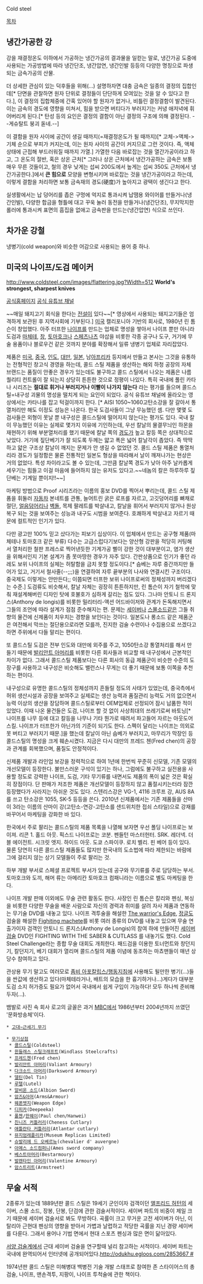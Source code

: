 Cold steel

[[목차]]

== 냉간가공한 강 ==
강을 재결정온도 이하에서 가공하는 냉간가공의 결과물을 일컫는 말로, 냉간가공 도중에 사용되는 가공방법에 따라 냉간단조, 냉간압연, 냉간인발 등등의 다양한 명칭으로 파생되는 금속가공의 산물.

더 상세한 관심이 있는 덕후들을 위해(...) 설명하자면 대충 금속은 일종의 결정의 집합인데[* 단면을 관찰하면 원자 단위로 결정들이 단단하게 모여있는 것을 알 수 있다고 한다.], 이 결정의 집합체중에 간혹 있어야 할 원자가 없거나, 비틀린 결정결함이 발견된다. 이는 금속의 경도에 영향을 미쳐서, 힘을 받으면 버티다가 부러지기는 커녕 애저녁에 휘어버리게 된다.[* 탄성 등의 요인은 결정의 결함이 아닌 결정의 구조에 의해 결정된다. --게슈탈트 붕괴 돋네.--]

이 결함을 원자 사이에 공간이 생길 때까지(=재결정온도가 될 때까지)[* 고체->액체->기체 순으로 부피가 커지는데, 이는 원자 사이의 공간이 커지므로 그런 것이다. 즉, 액체상태에 근접해 부드러워질 때까지 가열.] 가열한 다음 바로잡는 것을 열간가공이라고 하고, 그 온도의 절반, 혹은 상온 근처[* 그러나 상온 근처에서 냉간가공하는 금속은 보통 매우 무른 것들이고, 철의 경우 낮게는 섭씨 200도에서 높게는 섭씨 350도 근처에서 냉간가공한다.]에서 '''큰 힘으로''' 모양을 변형시키며 바로잡는 것을 냉간가공이라고 하는데, 이렇게 결함을 처리하면 보통 금속재의 경도(硬度)가 높아지고 광택이 생긴다고 한다.

실생활에서는 납 덩어리를 좁은 구멍에 억지로 통과시켜 납땜용 와이어를 만들거나(냉간인발), 다양한 합금을 형틀에 대고 꾸욱 눌러 동전을 만들거나(냉간단조), 무지막지한 롤러에 통과시켜 표면의 흠집을 없애고 금속판을 만드는(냉간압연) 식으로 쓰인다. 
== 차가운 강철 ==
냉병기(cold weapon)와 비슷한 어감으로 사용되는 용어 중 하나.

== 미국의 나이프/도검 메이커 ==
http://www.coldsteel.com/images/flattering.jpg?Width=512
'''World's strongest, sharpest knives''' 

[http://www.coldsteel.com/ 공식홈페이지]
[http://www.youtube.com/user/csknives 공식 유튜브 채널]

~~매일 돼지고기 회식을 한다는 [[전설]]이 있다~~[* 영상에서 사용되는 돼지고기들은 엄격하게 보관된 후 지역사회에 기부된다.]
[[미국]] 캘리포니아 기반의 회사로, 1980년 린 톰슨이 창업했다. 아주 터프한 [[나이프]]를 만드는 업체로 명성을 쌓아서 나이프 뿐만 아니라 도검과 [[마체테]], [[창]], [[토마호크]]나 [[스페츠나츠]] 야삽을 비롯한 각종 공구나 도구, 거기에 무술 용품이나 블로우건 같은 것까지 분야를 확장해서 일류 냉병기 업체로 자리잡았다.

제품은 [[미국]], [[중국]], [[인도]], [[대만]], [[일본]], 남[[아프리카]] 등지에서 만들고 본사는 그것을 유통하는 전형적인 창고식 경영을 하는데, 콜드 스틸 제품을 생산하는 해외 하청 공장의 자체 브랜드는 품질이 안좋은 경우가 있는데도 불구하고 콜드 스틸에서 나오는 제품은 나름 퀄리티 컨트롤이 잘 되는지 상당히 튼튼한 것으로 정평이 나있다. 특히 국내에 풀린 카타나 시리즈는 '''절대로 휘거나 부러지거나 이빨이 나가지 않는다''' 라는 평가를 들으며 콜드스틸=내구성 괴물의 명성을 떨치게 되는 요인이 되었다. 공식 유튜브 채널에 올라오는 영상에서는 카타나를 잡고 턱걸이까지 한다. [* AISI 1050~1060고탄소강을 잘 갈아서 통열처리만 해도 이정도 성능은 나온다. 한국 도검사들이 그냥 무능했던 셈. 다만 몇몇 도검사들은 외형이 못날 뿐 내구성은 콜드스틸에 떨어지지 않는다는 평가도 있다. 국내 칼이 무능했던 이유는 실제로 몇가지 이유에 기인하는데, 우선 칼날의 물결무늬인 하몬을 재현하기 위해 부분열처리를 했기 때문에 칼날 쪽의 [[경도]]가 높고 칼등 쪽은 상대적으로 낮았다. 거기에 짚단베기가 잘 되도록 두께는 얇고 폭은 넓어 칼날각이 좁았다. 즉 딱딱하고 얇은 구조상 칼날이 깨지는 문제가 안 생길 수 없었던 것. 콜드 스틸 제품은 통열처리라 경도가 일정함은 물론 전통적인 일본도 형상을 따라해서 날이 깨져나가는 현상은 거의 없었다. 특성 차이라고도 볼 수 있는데, 그만큼 칼날쪽 경도가 낮아 아주 날카롭게 세우기는 힘들고 이걸 마음에 들어하지 않는 유저도 있다고.~~네놈의 칼은 하루하루 짚단베는 기계일 뿐이지!!~~] 

마케팅 방법으로 Proof 시리즈라는 이름의 홍보 DVD를 찍어서 뿌리는데, 콜드 스틸 제품을 휘둘러 [[자동차]] 본네트를 관통, 늘어트린 굵은 로프를 자르고, 고깃덩어리를 뼈채로 절단, [[얼음]]덩어리나 [[벽돌]], 목제 팔레트를 박살내고, 칼날을 휘어서 부러지지 않거나 원상복구 되는 것을 보여주는 성능과 내구도 시범을 보여준다. 호쾌하게 박살내고 자르기 때문에 컬트적인 인기가 있다.

다만 광고만 100% 믿고 샀다가는 피보기 십상이다. 이 업체에서 만드는 공구형 제품(마체테나 토마호크 같은 부류) 다수는 고급스럽다기보다는 양산형 강판을 적당히 커팅해서 열처리한 철판 프레스로 찍어낸듯한 기계가공 삘이 강한 것이 대부분이고, 염가 생산을 위해서인지 기본 설계가 좀 못마땅한 경우가 자주 있다. 간판상품으로 인기가 좋던 라레도 보위 나이프의 실체는 허탈함을 금치 못할 정도이다.[* 슴베는 자루 중간까지만 들어가 있고, 거기서 철사줄(--;;;)을 연결하여 자루 끝부분의 나사와 연결시킨 구조이다. 중국제도 이렇게는 안만든다;; 이쯤되면 터프한 보위 나이프로써의 정체성까지 버리겠다는 수준.] 도검류도 비슷해서, 칼날 자체는 굉장히 튼튼하지만, 린 톰슨이 자기 철학에 맞춰 재설계해버린 디자인 탓에 호불호가 심하게 갈리는 점도 있다. 그나마 안토니 드 론지스(Anthony de longis)를 비롯한 밀리터리-액션 어드바이저와 관계가 돈독해지면서 그들의 조언에 따라 설계가 점점 준수해지는 편. 문제는 [[세이버]]나 [[스몰소드]]같은 그들 취향의 물건에 신제품이 치우치는 경향을 보인다는 것이다. 일본도나 롱소드 같은 제품군은 여전해서 막쓰는 절단용으로라면 모를까, 진지한 검술 수련이나 수집용으로 쓰겠다고 하면 주위에서 다들 말리는 편이다.

또 콜드스틸 도검은 전부 인도와 대만에 외주를 주고, 1050탄소강 통열처리를 해서 만들기 때문에 [[발리안트 아머리]]를 비롯한 다른 회사들과 비교할 때 내구성에서 근본적인 차이가 없다. 그래서 콜드스틸 제품보다는 다른 회사의 동급 제품군이 비슷한 수준의 도장구를 사용하고 내구성은 비슷해도 밸런스나 무게는 더 좋기 때문에 보통 이쪽을 추천하는 편이다. 

내구성으로 유명한 콜드스틸의 정체성까지 흔들릴 정도의 사태가 있었는데, 중국측에서 허위 생산시설과 공장을 보여주고 실제로는 생산 능력과 품질관리 능력도 거의 없으면서 능력 이상의 생산을 장담하며 콜드스틸로부터 OEM업체로 선정되어 잠시 납품한 적이 있었다. 이때 나온 물건들은 도검, 나이프 할 것 없이 사상최대의 쓰레기로써 바토닝[* 나이프를 나무 등에 대고 칼등을 나무나 기타 뭔가로 때려서 파고들어 자르는 아웃도어 스킬. 나이프가 터프한가 아닌가의 기준이 되기도 한다. 스펙이 달리는 나이프는 의외로 못 버티고 부러지기 때문.]을 했는데 칼날이 아닌 슴베가 부러지고, 마무리가 막장인 등 콜드스틸의 명성을 크게 훼손시켰다. 지금은 다시 대만의 프레드 첸(Fred chen)의 공장과 관계를 회복했으며, 품질도 안정적이다. 

신제품 개발과 라인업 보강을 정력적으로 하여 1년에 한번씩 꾸준히 신모델, 기존 모델의 개선모델이 등장한다. 불만스러운 구석이 있기는 하나, 그럼에도 불구하고 실전용을 사용할 정도로 강력한 나이프, 도검, 기타 무기류를 내면서도 제품의 폭이 넓은 것은 확실히 장점이다. 단 판매가 저조한 제품은 개선모델이 등장하지 않고 품절시키는터라 잠깐 등장했다가 사라지는 아쉬운 것도 있다. 스텐리스강은 VG-1, 4116 크루프 강, AUS 8A를 쓰고 탄소강은 1055, SK-5 등등을 쓴다. 2010년 신제품에서는 기존 제품들을 산마이 3라는 이름의 산마이 강(고탄소-연강-고탄소를 샌드위치한 접쇠 스타일)으로 강재를 바꾸어서 마케팅을 강화한 바 있다.

한국에서 주로 팔리는 콜드스틸의 제품 목록을 나열해 보자면 우선 폴딩 나이프로는 보이져. 리콘 1. 홀드 아웃. 
픽스드 나이프로는 코분. 펜들턴 마스터헌터. SRK. 레더넥. 더블 에이전트. 시크릿 엣지. 하이드 아웃. 도쿄 스파이쿠. 로치 벨리. 핀 베어 등이 있다. 물론 당연히 다른 콜드스틸 제품들도 많지만 한국내의 도소법에 따라 제한되는 바람에 그에 걸리지 않는 상기 모델들이 주로 팔리는 것.

하부 개발 부서로 스페셜 프로젝트 부서가 있는데 공구와 무기류를 주로 담당하는 부서. 토마호크와 도끼, 해머 류는 아메리칸 토마호크 컴패니라는 이름으로 별도 마케팅을 한다.

나이프 개발 판매 이외에도 무술 관련 활동도 한다. 사장인 린 톰슨은 칼리와 펜싱, 복싱을 비롯한 다양한 무술을 배운 사람으로 자신의 경력과 취미를 살려 자사 제품과 연동하는 무기술 DVD를 내놓고 있다. 나이프 격투술을 해설한 [http://www.coldsteel.com/Product/VDWEP/WARRIOR_S_EDGE_COLLECTION.aspx The warrior's Edge], [[정글도]] 검술을 해설한 [http://www.coldsteel.com/Product/VDFM/FIGHTING_MACHETE.aspx Fighiting machete]를 비롯 여러 종류의 DVD를 내놓고 있으며 무술 연출가이자 검객인 안토니 드 론지스(Anthony de Longis)의 참여 하에 만들어진 [[세이버 검술]] DVD인 FIGHTING WITH THE SABER & CUTLASS 를 내놓기도 했다. Cold Steel Challenge라는 종합 무술 대회도 개최한다. 패드검을 이용한 토너먼트와 창던지기, 칼던지기, 베기 대회가 열리며 콜드스틸의 제품 이념에 동조하는 마쵸맨들이 매년 상당수 참여하고 있다. 

관상용 무기 말고도 여러모로 [[좀비 아포칼립스/행동지침]]에 사용해도 될만한 병기(...)들을 싼값에 생산하고 있다(마체테라거나, 배트의 모습을 한 흉기하거나...)게다가 대부분 도검 소지 허가증도 필요가 없어서 국내에서 쉽게 구입이 가능하다! 모두 하나씩 준비해두자(...).

뱀발로 사진 속 회사 로고의 글꼴은 과거 [[MBC]]에서 1986년부터 2004년까지 쓰였던 '문화방송체'이다.

 * [[고대~근세기 무기]]

 * [[무기상점]]
  * [[콜드스틸]](Coldsteel)
  * [[윈들래스 스틸크래프트]](Windlass Steelcrafts)
  * [[프레드첸]](Fred chen)
  * [[발리안트 아머리]](Valiant Armoury)
  * [[다크소드 아머리]](Darksword Armoury)
  * [[델틴]](Del Tin)
  * [[루텔]](Lutel)
  * [[알비온 소드]](Albion Sword)
  * [[암즈&아머]](Arms&Armour)
  * [[웨폰엣지]](Weapon Edge)
  * [[디피카]](Deepeeka)
  * [[폴첸]]/[[한웨이]](Paul chen/Hanwei)
  * [[친니즈 커틀러리]](Cheness Cutlary)
  * [[애틀란타 커틀러리]](Atlantar cutlary)
  * [[뮤지엄레플리카]](Museum Replicas Limited)
  * [[슈발리에 드 오베르뉴]](chevalier d' auvergne)
  * [[아메스 소드컴퍼니]](Ames sword company)
  * [[베스트아머리]](Bestarmoury)
  * [[발렌타인 아머리]](Valentine Armoury)
  * [[암스트리트]](Armstreet) 

== 무술 서적 ==
2종류가 있는데 1889년판 콜드 스틸은 19세기 군인이자 검객이던 [[앨프리드 허턴]]의 세이버, 스몰 소드, 장봉, 단봉, 단검에 관한 검술서적이다. 세이버 파트의 비중이 제일 크기 때문에 세이버 검술서로 봐도 무방하다. 곡률이 크고 무거운 고전 세이버가 아닌, 이탈리아 근현대 펜싱의 영향을 받아서 가볍과 날렵하고 적당한 곡률을 지닌 경량 세이버를 다룬다. 그래서 용어나 기법 면에서 현대 스포츠 펜싱과 많은 면이 닮아있다.

[[서양 검술]]계에서 근대 세이버 검술을 연구할때 널리 참고하는 서적이다. 세이버 파트는 국내에 완역되어서 인터넷에 공개되어있다.[[http://odukhu.egloos.com/2853667 #]]

1974년판 콜드 스틸은 미해병대 백병전 기술 개발 스태프로 참여한 존 스타이어스의 총검술, 나이프, 맨손격투, 지팡이, 나이프 투척술에 관한 책이다.
